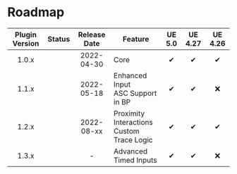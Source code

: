 
# Roadmap

| Plugin Version |    Status     | Release Date | Feature                                       | UE 5.0 | UE 4.27 | UE 4.26 |
|:--------------:|:-------------:|:------------:|-----------------------------------------------|:------:|:-------:|:-------:|
|     1.0.x      |  <Released/>  |  2022-04-30  | Core                                          |   ✔    |    ✔    |    ✔    |
|     1.1.x      |  <Released/>  |  2022-05-18  | Enhanced Input<br/>ASC Support in BP          |   ✔    |    ✔    |    ❌    |
|     1.2.x      |  <Released/>  |  2022-08-xx  | Proximity Interactions<br/>Custom Trace Logic |   ✔    |    ✔    |    ✔    |
|     1.3.x      | <InProgress/> |      -       | Advanced Timed Inputs                         |   ✔    |    ✔    |    ❌    |

